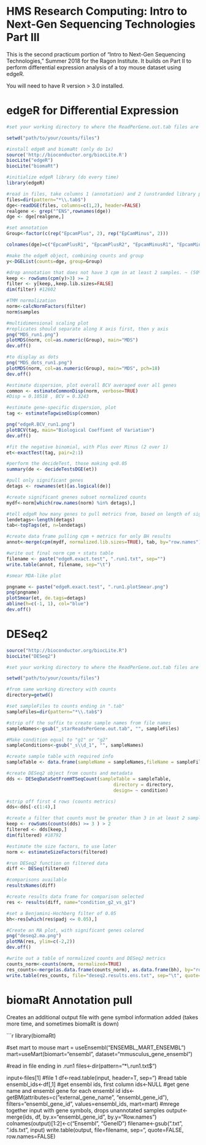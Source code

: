 # HMS Research Computing: Intro to Next-Gen Sequencing Technologies Part III

This is the second practicum portion of "Intro to Next-Gen Sequencing Technologies," Summer 2018 for the Ragon Institute. It builds on Part II to perform differential expression analysis of a toy mouse dataset using edgeR.

You will need to have R version > 3.0 installed.

# edgeR for Differential Expression

```r
#set your working directory to where the ReadPerGene.out.tab files are located:

setwd("path/to/your/counts/files")

#install edgeR and biomaRt (only do 1x)
source('http://bioconductor.org/biocLite.R')
biocLite("edgeR")
biocLite("biomaRt")

#initialize edgeR library (do every time)
library(edgeR)

#read in files, take columns 1 (annotation) and 2 (unstranded library prep), get rid of extra alignment report lines
files=dir(pattern="*\\.tab$")
dge<-readDGE(files, columns=c(1,2), header=FALSE)
realgene <- grep("^ENS",rownames(dge))
dge <- dge[realgene,]

#set annotation
Group<-factor(c(rep("EpcamPlus", 2), rep("EpCamMinus", 2)))

colnames(dge)=c("EpcamPlusR1", "EpcamPlusR2", "EpcamMinusR1", "EpcamMinusR2")

#make the edgeR object, combining counts and group
y<-DGEList(counts=dge, group=Group)

#drop annotation that does not have 3 cpm in at least 2 samples. ~ (50%) filtering
keep <- rowSums(cpm(y)>3) >= 2
filter <- y[keep,,keep.lib.sizes=FALSE]
dim(filter) #12602

#TMM normalization
norm<-calcNormFactors(filter)
norm$samples

#multidimensional scaling plot
#replicates should separate along X axis first, then y axis
png("MDS_run1.png")
plotMDS(norm, col=as.numeric(Group), main="MDS")
dev.off()

#to display as dots
png("MDS_dots_run1.png")
plotMDS(norm, col=as.numeric(Group), main="MDS", pch=18)
dev.off()

#estimate dispersion, plot overall BCV averaged over all genes
common <- estimateCommonDisp(norm, verbose=TRUE)
#Disp = 0.10518 , BCV = 0.3243 

#estimate gene-specific dispersion, plot
tag <- estimateTagwiseDisp(common)

png("edgeR.BCV_run1.png")
plotBCV(tag, main="Biological Coeffient of Variation")
dev.off()

#fit the negative binomial, with Plus over Minus (2 over 1)
et<-exactTest(tag, pair=2:1)

#perform the decideTest, those making q<0.05
summary(de <- decideTestsDGE(et))

#pull only significant genes
detags <- rownames(et)[as.logical(de)]

#create significant gnenes subset normalized counts 
mydf<-norm[which(row.names(norm) %in% detags),]

#tell edgeR how many genes to pull metrics from, based on length of significant genes
lendetags<-length(detags)
tab<-topTags(et, n=lendetags)

#create data frame pulling cpm + metrics for only BH results
annot<-merge(cpm(mydf, normalized.lib.sizes=TRUE), tab, by="row.names")

#write out final norm cpm + stats table
filename <- paste("edgeR.exact.test", ".run1.txt", sep="")
write.table(annot, filename, sep="\t")

#smear MDA-like plot

pngname <- paste("edgeR.exact.test", ".run1.plotSmear.png")
png(pngname)
plotSmear(et, de.tags=detags)
abline(h=c(-1, 1), col="blue")
dev.off()
```

# DESeq2

```r
source("http://bioconductor.org/biocLite.R")
biocLite("DESeq2")

#set your working directory to where the ReadPerGene.out.tab files are located:

setwd("path/to/your/counts/files")

#from same working directory with counts
directory=getwd()

#set sampleFiles to counts ending in ".tab"
sampleFiles=dir(pattern="*\\.tab$")

#strip off the suffix to create sample names from file names
sampleNames<-gsub("_starReadsPerGene.out.tab", "", sampleFiles)

#Make condition equal to "g1" or "g2"
sampleConditions<-gsub("_s\\d_1", "", sampleNames)

#create sample table with required info
sampleTable <- data.frame(sampleName = sampleNames,fileName = sampleFiles, condition = sampleConditions)

#create DESeq2 object from counts and metadata
dds <- DESeqDataSetFromHTSeqCount(sampleTable = sampleTable,
                                       directory = directory,
                                       design= ~ condition)

#strip off first 4 rows (counts metrics)
dds<-dds[-c(1:4),]

#create a filter that counts must be greater than 3 in at least 2 samples
keep <- rowSums(counts(dds) >= 3 ) > 2
filtered <- dds[keep,]
dim(filtered) #18792

#estimate the size factors, to use later
norm <- estimateSizeFactors(filtered)

#run DESeq2 function on filtered data
diff <- DESeq(filtered)

#comparisons available
resultsNames(diff)

#create results data frame for comparison selected
res <- results(diff, name="condition_g2_vs_g1")

#set a Benjamini-Hochberg filter of 0.05
bh<-res[which(res$padj <= 0.05),]

#Create an MA plot, with significant genes colored
png("deseq2.ma.png")
plotMA(res, ylim=c(-2,2))
dev.off()

#write out a table of normalized counts and DESeq2 metrics
counts_norm<-counts(norm, normalized=TRUE)
res_counts<-merge(as.data.frame(counts_norm), as.data.frame(bh), by="row.names")
write.table(res_counts, file="deseq2.results.ens.txt", sep="\t", quote=FALSE)
```

# biomaRt Annotation pull

Creates an additional output file with gene symbol information added (takes more time, and sometimes biomaRt is down)

```r
library(biomaRt)

#set mart to mouse
mart = useEnsembl("ENSEMBL_MART_ENSEMBL")
mart=useMart(biomart="ensembl", dataset="mmusculus_gene_ensembl")

#read in file ending in .run1
files<-dir(pattern="*\\.run1.txt$")

input<-files[1] #file 1
df<-read.table(input, header=T, sep="\t") #read table
ensembl_ids<-df[,1] #get ensembl ids, first column
ids<-NULL
#get gene name and ensembl gene for each ensembl id
ids<-getBM(attributes=c("external_gene_name", "ensembl_gene_id"), filters="ensembl_gene_id", values=ensembl_ids, mart=mart) 
#mrege together input with gene symbols, drops unannotated samples
output<-merge(ids, df, by.x="ensembl_gene_id", by.y="Row.names")
colnames(output)[1:2]<-c("Ensembl", "GeneID")
filename<-gsub(".txt", ".ids.txt", input)
write.table(output, file=filename, sep="\t", quote=FALSE, row.names=FALSE)
